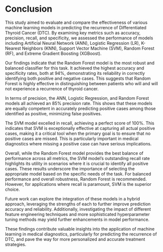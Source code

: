 # Conclusion

This study aimed to evaluate and compare the effectiveness of various machine learning models in predicting the recurrence of Differentiated Thyroid Cancer (DTC). By examining key metrics such as accuracy, precision, recall, and specificity, we assessed the performance of models including Artificial Neural Network (ANN), Logistic Regression (LR), K-Nearest Neighbors (KNN), Support Vector Machine (SVM), Random Forest (RF), and Extreme Gradient Boosting (XGBoost).

Our findings indicate that the Random Forest model is the most robust and balanced classifier for this task. It achieved the highest accuracy and specificity rates, both at $94\%$, demonstrating its reliability in correctly identifying both positive and negative cases. This suggests that Random Forest is highly effective in distinguishing between patients who will and will not experience a recurrence of thyroid cancer.

In terms of precision, the ANN, Logistic Regression, and Random Forest models all achieved an $85\%$ precision rate. This shows that these models are equally competent in accurately predicting positive cases among those identified as positive, minimizing false positives.

The SVM model excelled in recall, achieving a perfect score of $100\%$. This indicates that SVM is exceptionally effective at capturing all actual positive cases, making it a critical tool when the primary goal is to ensure that no positive cases are missed. This is particularly important in medical diagnostics where missing a positive case can have serious implications.

Overall, while the Random Forest model provides the best balance of performance across all metrics, the SVM model's outstanding recall rate highlights its utility in scenarios where it is crucial to identify all positive cases. These results underscore the importance of selecting the appropriate model based on the specific needs of the task. For balanced performance and overall robustness, Random Forest is recommended. However, for applications where recall is paramount, SVM is the superior choice.

Future work can explore the integration of these models in a hybrid approach, leveraging the strengths of each to further improve prediction accuracy and reliability. Additionally, investigating the impact of different feature engineering techniques and more sophisticated hyperparameter tuning methods may yield further enhancements in model performance. 

These findings contribute valuable insights into the application of machine learning in medical diagnostics, particularly for predicting the recurrence of DTC, and pave the way for more personalized and accurate treatment strategies.
